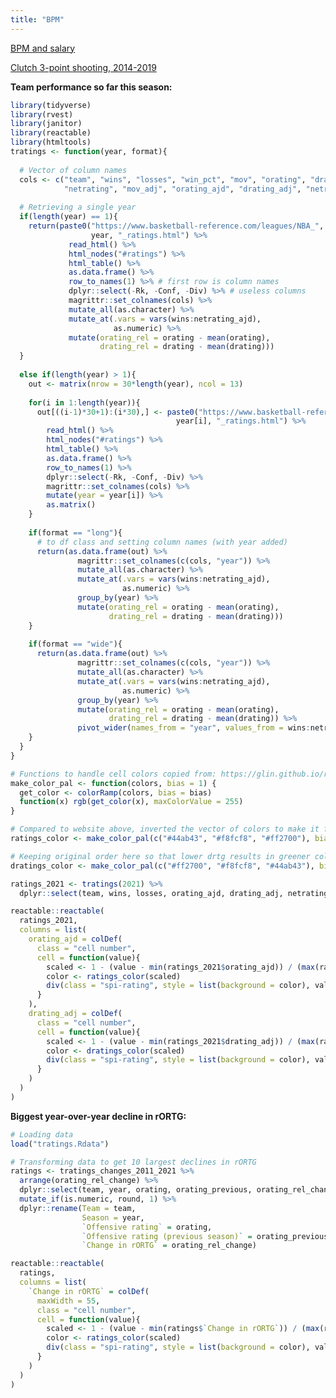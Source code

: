 ```yaml
---
title: "BPM"
---
```



<a href="salary_bpm_col.html">BPM and salary</a>

<a href="clutch_3pt.html">Clutch 3-point shooting, 2014-2019</a>

<b>Team performance so far this season:</b>

```r
library(tidyverse)
library(rvest)
library(janitor)
library(reactable)
library(htmltools)
tratings <- function(year, format){
  
  # Vector of column names 
  cols <- c("team", "wins", "losses", "win_pct", "mov", "orating", "drating",
            "netrating", "mov_adj", "orating_ajd", "drating_adj", "netrating_ajd")
  
  # Retrieving a single year
  if(length(year) == 1){
    return(paste0("https://www.basketball-reference.com/leagues/NBA_", 
                  year, "_ratings.html") %>% 
             read_html() %>% 
             html_nodes("#ratings") %>% 
             html_table() %>% 
             as.data.frame() %>% 
             row_to_names(1) %>% # first row is column names
             dplyr::select(-Rk, -Conf, -Div) %>% # useless columns
             magrittr::set_colnames(cols) %>% 
             mutate_all(as.character) %>% 
             mutate_at(.vars = vars(wins:netrating_ajd), 
                       as.numeric) %>% 
             mutate(orating_rel = orating - mean(orating),
                    drating_rel = drating - mean(drating)))
  }
  
  else if(length(year) > 1){
    out <- matrix(nrow = 30*length(year), ncol = 13)
    
    for(i in 1:length(year)){
      out[((i-1)*30+1):(i*30),] <- paste0("https://www.basketball-reference.com/leagues/NBA_", 
                                     year[i], "_ratings.html") %>% 
        read_html() %>% 
        html_nodes("#ratings") %>% 
        html_table() %>% 
        as.data.frame() %>% 
        row_to_names(1) %>% 
        dplyr::select(-Rk, -Conf, -Div) %>%
        magrittr::set_colnames(cols) %>% 
        mutate(year = year[i]) %>% 
        as.matrix()
    }
    
    if(format == "long"){
      # to df class and setting column names (with year added)
      return(as.data.frame(out) %>% 
               magrittr::set_colnames(c(cols, "year")) %>% 
               mutate_all(as.character) %>% 
               mutate_at(.vars = vars(wins:netrating_ajd), 
                         as.numeric) %>% 
               group_by(year) %>% 
               mutate(orating_rel = orating - mean(orating),
                      drating_rel = drating - mean(drating)))
    }
    
    if(format == "wide"){
      return(as.data.frame(out) %>% 
               magrittr::set_colnames(c(cols, "year")) %>% 
               mutate_all(as.character) %>%
               mutate_at(.vars = vars(wins:netrating_ajd), 
                         as.numeric) %>% 
               group_by(year) %>% 
               mutate(orating_rel = orating - mean(orating),
                      drating_rel = drating - mean(drating)) %>% 
               pivot_wider(names_from = "year", values_from = wins:netrating_ajd))
    }
  }
}

# Functions to handle cell colors copied from: https://glin.github.io/reactable/articles/womens-world-cup/womens-world-cup.html
make_color_pal <- function(colors, bias = 1) {
  get_color <- colorRamp(colors, bias = bias)
  function(x) rgb(get_color(x), maxColorValue = 255)
}

# Compared to website above, inverted the vector of colors to make it from red to green 
ratings_color <- make_color_pal(c("#44ab43", "#f8fcf8", "#ff2700"), bias = 1.3)

# Keeping original order here so that lower drtg results in greener color 
dratings_color <- make_color_pal(c("#ff2700", "#f8fcf8", "#44ab43"), bias = 1.3)

ratings_2021 <- tratings(2021) %>% 
  dplyr::select(team, wins, losses, orating_ajd, drating_adj, netrating_ajd)

reactable::reactable(
  ratings_2021,
  columns = list(
    orating_ajd = colDef(
      class = "cell number",
      cell = function(value){
        scaled <- 1 - (value - min(ratings_2021$orating_ajd)) / (max(ratings_2021$orating_ajd) - min(ratings_2021$orating_ajd))
        color <- ratings_color(scaled)
        div(class = "spi-rating", style = list(background = color), value)
      }
    ),
    drating_adj = colDef(
      class = "cell number",
      cell = function(value){
        scaled <- 1 - (value - min(ratings_2021$drating_adj)) / (max(ratings_2021$drating_adj) - min(ratings_2021$drating_adj))
        color <- dratings_color(scaled)
        div(class = "spi-rating", style = list(background = color), value)
      }
    )
  )
)
```


<b>Biggest year-over-year decline in rORTG:</b>

```r

# Loading data
load("tratings.Rdata")

# Transforming data to get 10 largest declines in rORTG
ratings <- tratings_changes_2011_2021 %>% 
  arrange(orating_rel_change) %>% 
  dplyr::select(team, year, orating, orating_previous, orating_rel_change) %>% 
  mutate_if(is.numeric, round, 1) %>% 
  dplyr::rename(Team = team,
                Season = year,
                `Offensive rating` = orating,
                `Offensive rating (previous season)` = orating_previous,
                `Change in rORTG` = orating_rel_change)

reactable::reactable(
  ratings,
  columns = list(
    `Change in rORTG` = colDef(
      maxWidth = 55,
      class = "cell number",
      cell = function(value){
        scaled <- 1 - (value - min(ratings$`Change in rORTG`)) / (max(ratings$`Change in rORTG`) - min(ratings$`Change in rORTG`))
        color <- ratings_color(scaled)
        div(class = "spi-rating", style = list(background = color), value)
      }
    )
  )
)
```

